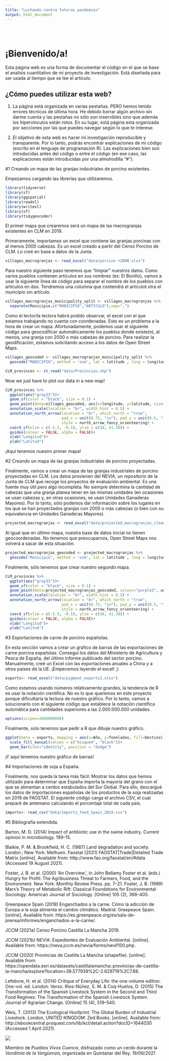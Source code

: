 ---
title: "Luchando contra futuras pandemias"
output: html_document
---

<style type="text/css">
.title {
  display: none;
}

#getting-started img {
  margin-right: 10px;
}

</style>

<div class="row" style="padding-top: 30px;">
<div class="col-sm-6">

# **¡Bienvenido/a!**

Esta página web es una forma de documentar el código en el que se base el analisis cuantitativo de mi
proyecto de investigación. Está diseñada para ser usada al tiempo que se lee el artículo.

## ¿Cómo puedes utilizar esta web?

1. La página está organizada en varias pestañas. PERO hemos tenido errores técnicos de última hora. He
debido borrar algún archivo sin darme cuenta y las pestañas no sólo son inservibles sino que además
los hipervinculos están rotos. En su lugar, está página esta organizada por secciones por las que 
puedes navegar según lo que te interese.

2. El objetivo de esta web es hacer mi investigación reproducible y transparente. Por lo tanto, podrás
encontrar explicaciones de mi código (escrito en el lenguaje de programación R). Las explicaciones bien
son introducidas antes del código o entre el código (en ese caso, las explicaciones están introducidas
por una almohodilla "#"). 

#1 Creando un mapa de las granjas indsutriales de porcino existentes.

Empezamos cargando las librerías que utilizaremos.
```{r}
library(tidyverse)
library(sf)
library(ggspatial)
library(readxl)
library(writexl)
library(sf)
library(tidygeocoder)
```


El primer mapa que crearemos será un mapa de las macrogranjas existentes en CLM en 2019.


Primeramente, importamos un excel que contiene las granjas porcinas con al menos 2000 cabezas.
Es un excel creado a partir del Censo Porcino de CLM. Lo creé en base a datos de la Junta.

```{r}
villages_macrogranjas <- read_excel("data/porcino +2000.xlsx")
```


Para nuestro siguiente paso tenemos que "limpiar" nuestros datos. Como varios pueblos contienen
artículos en sus nombres (ex: El Bonillo), vamos a usar la siguiente línea de código para
separar el nombre de los pueblos con artículos en dos. Tendremos una columna que contendrá el
artículot otra el municipio sin artículo.

```{r}
villages_macrogranjas_municipality_split <- villages_macrogranjas %>% 
  separate(Municipio,c("MUNICIPIO","ARTICULO"),sep=",")
```

Como el lector/la lectora habrá podido observar, el excel con el que estamos trabajando no
cuenta con coordenadas. Esto es un problema a la hora de crear un mapa. Afortunadamente,
podemos usar el siguiente código para geocodificar automáticamente los pueblos donde existe(n),
al menos, una granja con 2000 o más cabezas de porcino. Para realizar la geodificación, estamos
solicitando acceso a los datos de Open Street Maps.

```{r}
villages_geocoded <- villages_macrogranjas_municipality_split %>%
  geocode("MUNICIPIO", method = 'osm', lat = latitude , long = longitude, min_time=2)
```

```{r}
CLM_provinces <- st_read("data/Provincias.shp") 
```


Now we just have to plot our data in a new map!

```{r}
CLM_provinces %>%
  ggplot(aes("gray33"))+
  geom_sf(color = "black", size = 0.1) +
  geom_point(data=villages_geocoded, aes(x=longitude, y=latitude, size=Animales, colour="pink", alpha=0.01)) +
  annotation_scale(location = "br", width_hint = 0.5) +
  annotation_north_arrow(location = "br", which_north = "true", 
                         pad_x = unit(0.75, "in"), pad_y = unit(0.5, "in"),
                         style = north_arrow_fancy_orienteering) +
  coord_sf(xlim = c(-5.5, -0.5), ylim = c(38, 41.30)) +
  guides(colour = FALSE, alpha = FALSE)+
  xlab("Longitud")+
  ylab("Latitud")
```

¡Aquí tenemos nuestro primer mapa!

#2 Creando un mapa de las granjas indsutriales de porcino proyectadas.

Finalmente, vamos a crear un mapa de las granjas industriales de porcino proyectadas en CLM. Los
datos provienen del NEVIA, un repositorio de la Junta de CLM que recoge los proyectos de evaluación
ambiental. Es una fuente muy útil pero algo incompleta. No siempre determina la cantidad de
cabezas que una granja planea tener en las mismas unidades (en ocasiones se usan cabezas y, en otras
ocasiones, se usan Unidades Ganaderas Mayores). Por lo tanto, sólo podemos dar información sobre los
lugares en los que se han proyectados granjas con 2000 o más cabezas (o bien con su equivalencia en
Unidades Ganaderas Mayores).

```{r}
projected_macrogranjas <- read_excel("data/projected_macrogranjas_clean.xlsx")
```

Al igual que en último mapa, nuestra base de datos inicial no tienen geocoordenadas. No tenemos
que preocuparnos, Open Street Maps nos volverá a sacar de esta situación.

```{r}
projected_macrogranjas_geocoded <- projected_macrogranjas %>%
  geocode("Municipio", method = 'osm', lat = latitude , long = longitude, min_time=2)
```

Finalmente, sólo tenemos que crear nuestro segundo mapa.

```{r}
CLM_provinces %>%
  ggplot(aes("gray33"))+
  geom_sf(color = "black", size = 0.1) +
  geom_point(data=projected_macrogranjas_geocoded, colour="purple3", aes(x=longitude, y=latitude, alpha=0.01)) +
  annotation_scale(location = "br", width_hint = 0.5) +
  annotation_north_arrow(location = "br", which_north = "true", 
                         pad_x = unit(0.75, "in"), pad_y = unit(0.5, "in"),
                         style = north_arrow_fancy_orienteering) +
  coord_sf(xlim = c(-5.5, -0.5), ylim = c(38, 41.30)) +
  guides(colour = FALSE, alpha = FALSE)+
  xlab("Longitud")+
  ylab("Latitud")
```


#3 Exportaciones de carne de porcino españolas.

En esta sección vamos a crear un gráfico de barras de las exportaciones de carne porcina
españolas. Conseguí los datos del Ministerio de Agricultura y Pesca de España, del último
informe publicado del sector porcino. Manualmente, creé un Excel con las exportaciones
anuales a China y a otros países de la UE. ¡Empecemos leyendo el excel! ;)

```{r}
exports<- read_excel("data/pigmeat_exports2.xlsx")
```

Como estamos usando números relativamente grandes, la tendencia de R es usar la notación
cientifica. No es lo que queremos en este proyecto porque dificultaría la lectura de
nuestro gráfico. Por lo tanto, vamos a solucionarlo con el siguiente código que establece
la notación cientifica automática para cantidades superiores a las 2.000.000.000 unidades.

```{r}
options(scipen=2000000000)
```

Finalmente, solo tenemos que pedir a R que dibuje nuestro gráfico.

```{r}
ggplot(data = exports, mapping = aes(x=Año, y=Toneladas, fill=Destino)) +
  scale_fill_manual(values = c("bisque4", "black"))+
  geom_bar(stat="identity", position = "dodge")
```

¡Y aquí tenemos nuestro gráfico de barras!

#4 Importaciones de soja a España.

Finalmente, nos queda la tarea más fácil: Mostrar los datos que hemos utilizado para determinar
que España importa la mayoría del grano con el que se alimentan a cerdos estabulados del Sur 
Global. Para ello, descargué los datos de importaciones españolas de los productos de la
soja realizadas en 2019 de FAOSTAT. El siguiente código carga el archivo CSV, el cual
preparé de antemano calculando el porcentaje total de cada país.


```{r}
imports<- read_csv("data/Imports_feed_Spain_2019.csv")
```


#5 Bibliografía extendida.

Barton, M. D. (2014) Impact of antibiotic use in the swine industry. Current opinion in microbiology. 199–15.

Blaikie, P. M. & Brookfield, H. C. (1987) Land degradation and society. London ; New York: Methuen.
Faostat (2021) FAOSTAT|Trade|Detailed Trade Matrix [online]. Available from: http://www.fao.org/faostat/en/#data (Accessed 19 August 2021).

Foster, J. B. et al. (2000) ‘An Overview.’, in John Bellamy Foster et al. (eds.) Hungry for Profit: The Agribusiness Threat to Farmers, Food, and the Environment. New York: Monthly Review Press. pp. 7–21.
Foster, J. B. (1999) Marx’s Theory of Metabolic Rift: Classical Foundations for Environmental Sociology. American Journal of Sociology. [Online] 105 (2), 366–405.

Greenpeace Spain (2019) Enganchados a la carne. Cómo la adicción de Europa a la soja alimenta el cambio climático. Madrid: Greepeace Spain. [online]. Available from: https://es.greenpeace.org/es/sala-de-prensa/informes/enganchados-a-la-carne/.

JCCM (2021a) Censo Porcino Castilla La Mancha 2019. 

JCCM (2021b) NEVIA: Expedientes de Evaluación Ambiental. [online]. Available from: https://neva.jccm.es/nevia/forms/nevif100.php.

JCCM (2020) Provincias de Castilla La Mancha (shapefile). [online]. Available from: https://opendata.esri.es/datasets/castillalamancha::provincias-de-castilla-la-mancha/explore?location=39.577939%2C-2.629719%2C7.88.

Lefebvre, H. et al. (2014) Critique of Everyday Life: the one-volume edition. One-vol. ed. London: Verso.
Ríos-Núñez, S. M. & Coq-Huelva, D. (2015) The Transformation of the Spanish Livestock System in the Second and Third Food Regimes: The Transformation of the Spanish Livestock System. Journal of Agrarian Change. [Online] 15 (4), 519–540.

Weis, T. (2013) The Ecological Hoofprint: The Global Burden of Industrial Livestock. London, UNITED KINGDOM: Zed Books. [online]. Available from: http://ebookcentral.proquest.com/lib/kcl/detail.action?docID=1644030 (Accessed 1 April 2021).



![](images/dancing_pig_1.jpg)

Miembro de *Pueblos Vivos Cuenca*, disfrazado como un cerdo durante la *Vendimia de la Vergüenza*,
organizada en Quintanar del Rey.  19/06/2021
